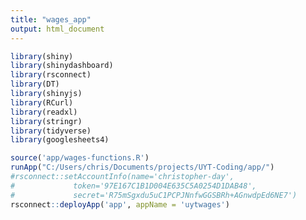```yaml
---
title: "wages_app"
output: html_document
---
```


```r
library(shiny)
library(shinydashboard)
library(rsconnect)
library(DT)
library(shinyjs)
library(RCurl)
library(readxl)
library(stringr)
library(tidyverse)
library(googlesheets4)
```

```r
source('app/wages-functions.R')
runApp("C:/Users/chris/Documents/projects/UYT-Coding/app/")
#rsconnect::setAccountInfo(name='christopher-day',
#			  token='97E167C1B1D004E635C5A0254D1DAB48',
#			  secret='R75mSgxdu5uC1PCPJNnfwGGSBRh+AGnwdpEd6NE7')
rsconnect::deployApp('app', appName = 'uytwages')
```
